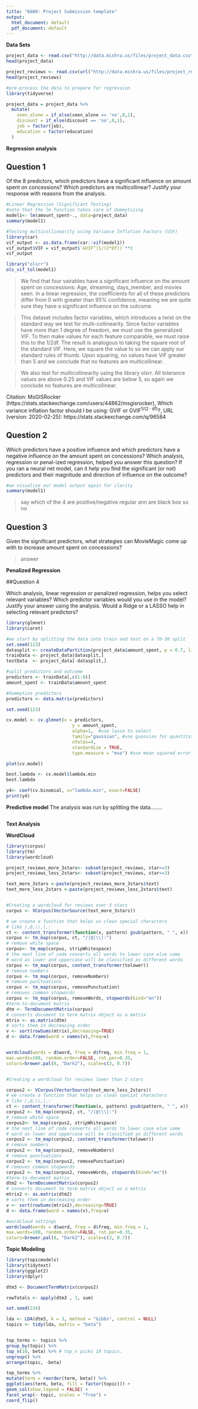 ```yaml
---
title: "6600: Project Submission template"
output:
  html_document: default
  pdf_document: default
---
```


**Data Sets**

```r
project_data <- read.csv("http://data.mishra.us/files/project_data.csv")
head(project_data)
```

```r
project_reviews <- read.csv(url("http://data.mishra.us/files/project_reviews.csv"))
head(project_reviews)
```

```r
#pre-process the data to prepare for regression
library(tidyverse)

project_data = project_data %>% 
  mutate(
    seen_alone = if_else(seen_alone == 'no',0,1),
    discount = if_else(discount == 'no',0,1),
    job = factor(job),
    education = factor(education)
  )
```


**Regression analysis**

## Question 1

Of the 8 predictors, which predictors have a significant influence on amount spent on concessions? Which predictors are multicollinear? Justify your response with reasons from the analysis.

```r
#Linear Regression (Significant Testing)
#note that the lm function takes care of dummytizing
model1<- lm(amount_spent~., data=project_data)
summary(model1)
```

```r
#Testing multicollinearity using Variance Inflation Factors (VIF)
library(car)
vif_output <- as.data.frame(car::vif(model1))
vif_output$VIF = vif_output$`GVIF^(1/(2*Df))`**2
vif_output

library("olsrr")
ols_vif_tol(model1)

```

> We find that four vairables have a significant influence on the amount spent on concessions: Age, streaming, days_member, and movies seen. In a linear regression, the coefficients for all of these predictors differ from 0 with greater than 95% confidence, meaning we are quite sure they have a significant influence on the outcome.

> This dataset includes factor variables, which introduces a twist on the standard way we test for multi-collinearity. Since factor variables have more than 1 degree of freedom, we must use the generalized VIF. To then make values for each feature comparable, we must raise this to the 1/2df. The result is analogous to taking the square root of the standard VIF. Here, we square the value to so we can apply our standard rules of thumb. Upon squaring, no values have VIF greater than 5 and we conclude that no features are multicollinear. 

> We also test for multicollinearity using the library olsrr. All tolerance values are above 0.25 and VIF values are below 5, so again we conclude no features are multicollinear.  

Citation:
MsGISRocker (https://stats.stackexchange.com/users/44862/msgisrocker), Which variance inflation factor should I be using: $\text{GVIF}$ or $\text{GVIF}^{1/(2\cdot\text{df})}$?, URL (version: 2020-02-25): https://stats.stackexchange.com/q/96584

## Question 2

Which predictors have a positive influence and which predictors have a negative influence on the amount spent on concessions? Which analysis, regression or penal-ized regression, helped you answer this question? If you ran a neural net model, can it help you find the significant (or not) predictors and their magnitude and direction of influence on the outcome?

```r
#we visualize our model output again for clarity
summary(model1)
```

> say which of the 4 are positive/negative
> regular
> ann are black box so no

## Question 3

Given the significant predictors, what strategies can MovieMagic come up with to increase amount spent on concessions?

> answer

**Penalized Regression**

##Question 4 

Which analysis, linear regression or penalized regression, helps you select relevant variables? Which predictor variables would you use in the model? Justify your answer using the analysis. Would a Ridge or a LASSO help in selecting relevant predictors?

```r
library(glmnet)
library(caret)

#we start by splitting the data into train and test on a 70-30 split
set.seed(123)
datasplit <- createDataPartition(project_data$amount_spent, p = 0.7, list=FALSE)
trainData <- project_data[datasplit,]
testData  <- project_data[-datasplit,]

#split predictors and outcome
predictors <- trainData[,c(1:8)]
amount_spent <- trainData$amount_spent

#dummytize predictors
predictors <- data.matrix(predictors)

```

```r
set.seed(123)

cv.model <- cv.glmnet(x = predictors, 
                         y = amount_spent, 
                         alpha=1,  #use lasso to select
                         family="gaussian", #use guassian for quantitative outcome
                         nfolds=4, 
                         standardize = TRUE, 
                         type.measure = "mse") #use mean squared error since outcome is numeric

plot(cv.model)

best.lambda <- cv.model$lambda.min
best.lambda

y4<- coef(cv.binomial, s="lambda.min", exact=FALSE)
print(y4)
```



**Predictive model**
The analysis was run by splitting the data........
```r


```

**Text Analysis**

**WordCloud**
```r
library(corpus)
library(tm)
library(wordcloud)

project_reviews_more_3stars<- subset(project_reviews, star>=3)
project_reviews_less_2stars<- subset(project_reviews, star<=3)

text_more_3stars <-paste(project_reviews_more_3stars$text)
text_more_less_2stars <-paste(project_reviews_less_2stars$text)


#Creating a wordcloud for reviews over 3 stars
corpus <- VCorpus(VectorSource(text_more_3stars))

# we create a function that helps us clean special characters
# like /,@,\\,|,:
ct <- content_transformer(function(x, pattern) gsub(pattern, " ", x))
corpus <- tm_map(corpus, ct, "/|@|\\|:")
# remove white space
corpus<- tm_map(corpus, stripWhitespace)
# the next line of code converts all words to lower case else same
# word as lower and uppercase will be classified as different words
corpus <- tm_map(corpus, content_transformer(tolower))
# remove numbers
corpus <- tm_map(corpus, removeNumbers) 
# remove punctuations
corpus <- tm_map(corpus, removePunctuation) 
# removes common stopwords
corpus <- tm_map(corpus, removeWords, stopwords(kind="en")) 
#term-to-document matrix
dtm <- TermDocumentMatrix(corpus)
# converts document to term matrix object as a matrix
mtrix <- as.matrix(dtm) 
# sorts them in decreasing order
v <- sort(rowSums(mtrix),decreasing=TRUE)
d <- data.frame(word = names(v),freq=v)


wordcloud(words = d$word, freq = d$freq, min.freq = 1,
max.words=100, random.order=FALSE, rot.per=0.35,
colors=brewer.pal(8, "Dark2"), scale=c(3, 0.7))


#Creating a wordcloud for reviews lower than 2 stars

corpus2 <- VCorpus(VectorSource(text_more_less_2stars))
# we create a function that helps us clean special characters
# like /,@,\\,|,:
ct <- content_transformer(function(x, pattern) gsub(pattern, " ", x))
corpus2 <- tm_map(corpus2, ct, "/|@|\\|:")
# remove white space
corpus2<- tm_map(corpus2, stripWhitespace)
# the next line of code converts all words to lower case else same
# word as lower and uppercase will be classified as different words
corpus2 <- tm_map(corpus2, content_transformer(tolower))
# remove numbers
corpus2 <- tm_map(corpus2, removeNumbers) 
# remove punctuations
corpus2 <- tm_map(corpus2, removePunctuation) 
# removes common stopwords
corpus2 <- tm_map(corpus2, removeWords, stopwords(kind="en")) 
#term-to-document matrix
dtm2 <- TermDocumentMatrix(corpus2)
# converts document to term matrix object as a matrix
mtrix2 <- as.matrix(dtm2) 
# sorts them in decreasing order
v <- sort(rowSums(mtrix2),decreasing=TRUE) 
d <- data.frame(word = names(v),freq=v)

#wordcloud settings
wordcloud(words = d$word, freq = d$freq, min.freq = 1,
max.words=100, random.order=FALSE, rot.per=0.35,
colors=brewer.pal(8, "Dark2"), scale=c(3, 0.7))

```

**Topic Modeling**

```r
library(topicmodels)
library(tidytext)
library(ggplot2)
library(dplyr)

dtm3 <- DocumentTermMatrix(corpus2)

rowTotals <- apply(dtm3 , 1, sum)

set.seed(234)

lda <- LDA(dtm3, k = 3, method = "Gibbs", control = NULL)
topics <- tidy(lda, matrix = "beta")


top_terms <- topics %>%
group_by(topic) %>%
top_n(10, beta) %>% # top_n picks 10 topics.
ungroup() %>%
arrange(topic, -beta)

top_terms %>%
mutate(term = reorder(term, beta)) %>%
ggplot(aes(term, beta, fill = factor(topic))) +
geom_col(show.legend = FALSE) +
facet_wrap(~ topic, scales = "free") +
coord_flip()

```

